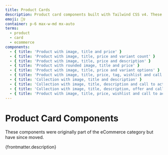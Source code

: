 ```yaml
---
title: Product Cards
description: Product card components built with Tailwind CSS v4. These responsive, SEO-friendly cards are perfect for showcasing products in eCommerce stores, landing pages, and marketing sites. Easily customizable for any brand or catalog.
emoji: 🙋‍♀️
container: p-6 max-w-md mx-auto
terms:
  - product
  - card
  - ecommerce
components:
  - { title: 'Product with image, title and price' }
  - { title: 'Product with image, title, price and variant count' }
  - { title: 'Product with image, title, price and description' }
  - { title: 'Product with rounded image, title and price' }
  - { title: 'Product with image, title, price and variant options' }
  - { title: 'Product with image, title, price, tag, wishlist and call to action' }
  - { title: 'Collection with image, title and description' }
  - { title: 'Collection with image, title, description and call to action' }
  - { title: 'Collection with image, title, description, offer and call to action' }
  - { title: 'Product with image, title, price, wishlist and call to actions' }
---
```


# Product Card Components

<div class="max-w-prose text-pretty">
  These components were originally part of the eCommerce category but have since moved.
</div>

<p>{frontmatter.description}</p>

<CollectionList componentsData={componentsData} />
